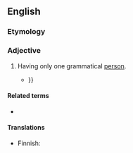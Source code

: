 ==English==

===Etymology===
{{prefix|en|mono|personal}}

===Adjective===
{{en-adj|-}}

# {{lb|en|grammar}} Having only one grammatical [[person]].
#* {{quote-book
|lang=en
|pageurl=http://books.google.com/books?id=864tGNzqcrIC&pg=PA650&lpg=PA650&dq=finnish+monopersonal&q=finnish%20monopersonal&f=false
|title=Morphology
|author=G. E. Booij, Christian Lehmann, Joachim Mugdan
|year=2000
|publisher=Walter de Gruyter
|page=650
|passage=Grammars of several languages traditionally list a subcategory of '''monopersonal''' verbs that occur only in the third-person but not in the first or second. Some such verbs do not even occur in the third-person plural. For instance, Finnish has several subtypes of '''monopersonal''' verbs, here all listed in the third person singular (marked by lenghthening of the stem-vowel): {{...}}}}

====Related terms====
* {{l|en|impersonal verb}}

====Translations====
{{trans-top|having one grammatical person}}
* Finnish: {{t|fi|yksipersoonainen}}
{{trans-mid}}
{{trans-bottom}}